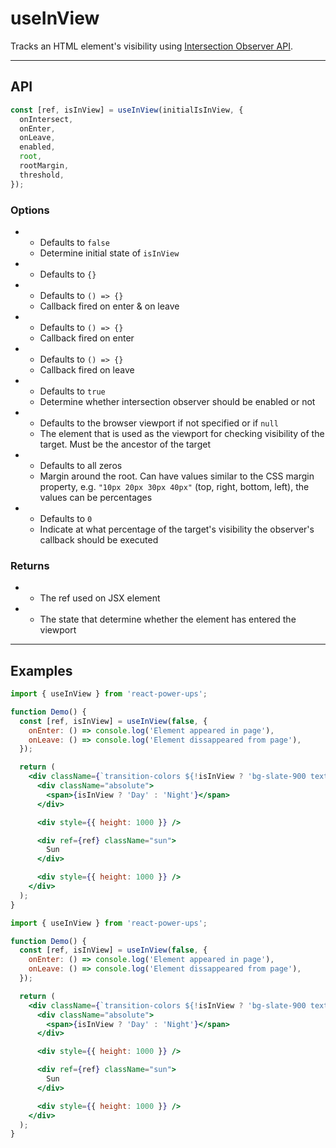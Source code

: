


# useInView

Tracks an HTML element's visibility using [Intersection Observer API](https://developer.mozilla.org/en-US/docs/Web/API/Intersection_Observer_API).

<hr className="custom-hr" />

## API

```js
const [ref, isInView] = useInView(initialIsInView, {
  onIntersect,
  onEnter,
  onLeave,
  enabled,
  root,
  rootMargin,
  threshold,
});
```

### Options

- <Param name="initialIsInView" type="boolean" isRequired={false} />

  - Defaults to `false`
  - Determine initial state of `isInView`

- <Param name="options" type="Object" isRequired={false} />

  - Defaults to `{}`

- <Param
    name="options.onIntersect"
    type="(isIntersecting: boolean, entry?: IntersectionObserverEntry) => void"
    isRequired={false}
  />

  - Defaults to `() => {}`
  - Callback fired on enter & on leave

- <Param
    name="options.onEnter"
    type="(entry?: IntersectionObserverEntry) => void"
    isRequired={false}
  />

  - Defaults to `() => {}`
  - Callback fired on enter

- <Param
    name="options.onLeave"
    type="(entry?: IntersectionObserverEntry) => void"
    isRequired={false}
  />

  - Defaults to `() => {}`
  - Callback fired on leave

- <Param name="options.enabled" type="boolean" isRequired={false} />

  - Defaults to `true`
  - Determine whether intersection observer should be enabled or not

- <Param name="options.root" type="Element | Document" isRequired={false} />

  - Defaults to the browser viewport if not specified or if `null`
  - The element that is used as the viewport for checking visibility of the target. Must be the ancestor of the target

- <Param name="options.rootMargin" type="string" isRequired={false} />

  - Defaults to all zeros
  - Margin around the root. Can have values similar to the CSS margin property, e.g. `"10px 20px 30px 40px"` (top, right, bottom, left), the values can be percentages

- <Param name="options.threshold" type="number" isRequired={false} />

  - Defaults to `0`
  - Indicate at what percentage of the target's visibility the observer's callback should be executed

### Returns

- <Param name="ref" type="React.MutableRefObject" />

  - The ref used on JSX element

- <Param name="isInView" type="boolean" />

  - The state that determine whether the element has entered the viewport

<hr className="custom-hr" />

## Examples

<BrowserWindow className="relative">
  <Demo />
</BrowserWindow>

<Tabs>
<TabItem value="JS" label="JS">

```jsx
import { useInView } from 'react-power-ups';

function Demo() {
  const [ref, isInView] = useInView(false, {
    onEnter: () => console.log('Element appeared in page'),
    onLeave: () => console.log('Element dissappeared from page'),
  });

  return (
    <div className={`transition-colors ${!isInView ? 'bg-slate-900 text-white' : 'bg-white'}`}>
      <div className="absolute">
        <span>{isInView ? 'Day' : 'Night'}</span>
      </div>

      <div style={{ height: 1000 }} />

      <div ref={ref} className="sun">
        Sun
      </div>

      <div style={{ height: 1000 }} />
    </div>
  );
}
```

</TabItem>
<TabItem value="TS" label="TS" default>

```jsx
import { useInView } from 'react-power-ups';

function Demo() {
  const [ref, isInView] = useInView(false, {
    onEnter: () => console.log('Element appeared in page'),
    onLeave: () => console.log('Element dissappeared from page'),
  });

  return (
    <div className={`transition-colors ${!isInView ? 'bg-slate-900 text-white' : 'bg-white'}`}>
      <div className="absolute">
        <span>{isInView ? 'Day' : 'Night'}</span>
      </div>

      <div style={{ height: 1000 }} />

      <div ref={ref} className="sun">
        Sun
      </div>

      <div style={{ height: 1000 }} />
    </div>
  );
}
```

</TabItem>
</Tabs>
